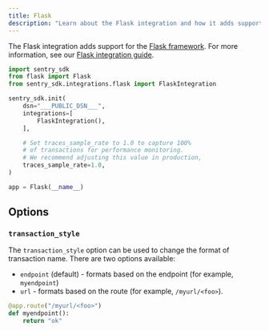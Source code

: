 ```yaml
---
title: Flask
description: "Learn about the Flask integration and how it adds support for the Flask framework."
---
```


The Flask integration adds support for the [Flask framework](https://palletsprojects.com/p/flask/). For more information, see our [Flask integration guide](/platforms/python/guides/flask/).

```python
import sentry_sdk
from flask import Flask
from sentry_sdk.integrations.flask import FlaskIntegration

sentry_sdk.init(
    dsn="___PUBLIC_DSN___",
    integrations=[
        FlaskIntegration(),
    ],

    # Set traces_sample_rate to 1.0 to capture 100%
    # of transactions for performance monitoring.
    # We recommend adjusting this value in production,
    traces_sample_rate=1.0,
)

app = Flask(__name__)
```

## Options

### `transaction_style`

The `transaction_style` option can be used to change the format of transaction name. There are two options available:

- `endpoint` (default) - formats based on the endpoint (for example, `myendpoint`)
- `url` - formats based on the route (for example, `/myurl/<foo>`).

```python
@app.route("/myurl/<foo>")
def myendpoint():
    return "ok"
```
